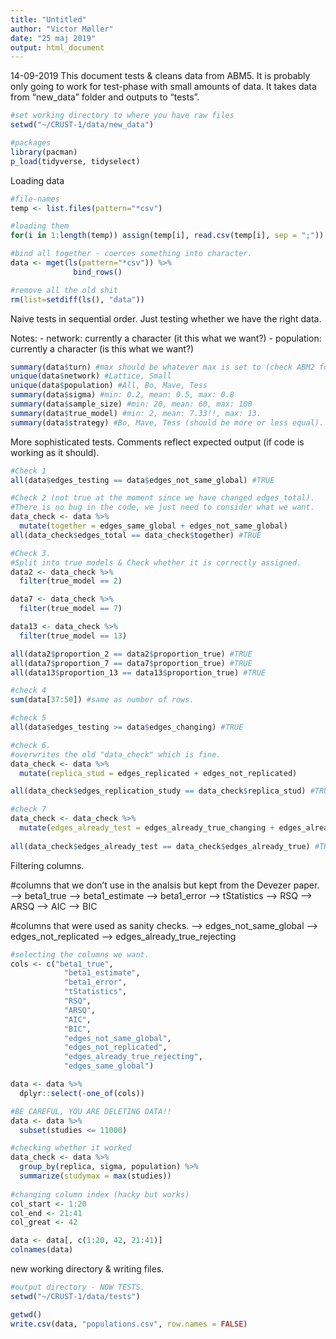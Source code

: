 ```yaml
---
title: "Untitled"
author: "Victor Møller"
date: "25 maj 2019"
output: html_document
---
```


14-09-2019
This document tests & cleans data from ABM5. 
It is probably only going to work for test-phase with small
amounts of data. It takes data from "new_data" folder and outputs to "tests".

```r
#set working directory to where you have raw files
setwd("~/CRUST-1/data/new_data")

#packages
library(pacman)
p_load(tidyverse, tidyselect)

```

Loading data

```r

#file-names
temp <- list.files(pattern="*csv")

#loading them 
for(i in 1:length(temp)) assign(temp[i], read.csv(temp[i], sep = ";"))

#bind all together - coerces something into character. 
data <- mget(ls(pattern="*csv")) %>%
              bind_rows()

#remove all the old shit 
rm(list=setdiff(ls(), "data")) 

```

Naive tests in sequential order. 
Just testing whether we have the right data. 

Notes: 
- network: currently a character (it this what we want?)
- population: currently a character (is this what we want?)

```r

summary(data$turn) #max should be whatever max is set to (check ABM2 for input)
unique(data$network) #Lattice, Small 
unique(data$population) #All, Bo, Mave, Tess
summary(data$sigma) #min: 0.2, mean: 0.5, max: 0.8
summary(data$sample_size) #min: 20, mean: 60, max: 100
summary(data$true_model) #min: 2, mean: 7.33!!, max: 13. 
summary(data$strategy) #Bo, Mave, Tess (should be more or less equal). 

```

More sophisticated tests. 
Comments reflect expected output (if code is working as it should).

```r

#Check 1 
all(data$edges_testing == data$edges_not_same_global) #TRUE

#Check 2 (not true at the moment since we have changed edges_total).
#There is no bug in the code, we just need to consider what we want. 
data_check <- data %>%
  mutate(together = edges_same_global + edges_not_same_global)
all(data_check$edges_total == data_check$together) #TRUE

#Check 3. 
#Split into true models & Check whether it is correctly assigned. 
data2 <- data_check %>%
  filter(true_model == 2)

data7 <- data_check %>%
  filter(true_model == 7)

data13 <- data_check %>%
  filter(true_model == 13)

all(data2$proportion_2 == data2$proportion_true) #TRUE
all(data7$proportion_7 == data7$proportion_true) #TRUE
all(data13$proportion_13 == data13$proportion_true) #TRUE

#check 4
sum(data[37:50]) #same as number of rows. 

#check 5
all(data$edges_testing >= data$edges_changing) #TRUE 

#check 6.
#overwrites the old "data_check" which is fine.  
data_check <- data %>%
  mutate(replica_stud = edges_replicated + edges_not_replicated)

all(data_check$edges_replication_study == data_check$replica_stud) #TRUE 

#check 7
data_check <- data_check %>%
  mutate(edges_already_test = edges_already_true_changing + edges_already_true_rejecting)
  
all(data_check$edges_already_test == data_check$edges_already_true) #TRUE 

```

Filtering columns. 

#columns that we don't use in the analsis but kept from the Devezer paper. 
--> beta1_true 
--> beta1_estimate
--> beta1_error
--> tStatistics
--> RSQ
--> ARSQ
--> AIC
--> BIC

#columns that were used as sanity checks. 
--> edges_not_same_global
--> edges_not_replicated
--> edges_already_true_rejecting 

```r

#selecting the columns we want. 
cols <- c("beta1_true", 
            "beta1_estimate",
            "beta1_error",
            "tStatistics",
            "RSQ",
            "ARSQ",
            "AIC",
            "BIC",
            "edges_not_same_global",
            "edges_not_replicated",
            "edges_already_true_rejecting",
            "edges_same_global")

data <- data %>%
  dplyr::select(-one_of(cols)) 

#BE CAREFUL, YOU ARE DELETING DATA!!
data <- data %>%
  subset(studies <= 11000)

#checking whether it worked
data_check <- data %>%
  group_by(replica, sigma, population) %>%
  summarize(studymax = max(studies))
  
#changing column index (hacky but works)
col_start <- 1:20
col_end <- 21:41
col_great <- 42

data <- data[, c(1:20, 42, 21:41)]
colnames(data)

```

new working directory & writing files.

```r

#output directory - NOW TESTS.
setwd("~/CRUST-1/data/tests")

getwd()
write.csv(data, "populations.csv", row.names = FALSE)

```


